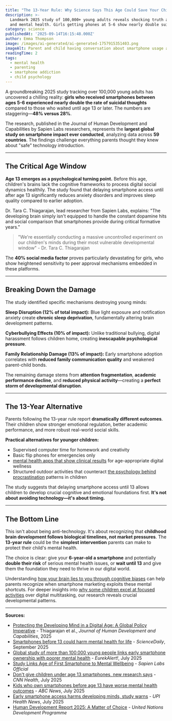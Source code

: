 ```yaml
---
title: "The 13-Year Rule: Why Science Says This Age Could Save Your Child's Mental Health"
description: >-
  Landmark 2025 study of 100,000+ young adults reveals shocking truth about early smartphone access
  and mental health. Girls getting phones at 5-6 show nearly double suicidal thoughts.
category: science
publishedAt: '2025-09-14T16:15:48.000Z'
author: Emma Thompson
image: /images/ai-generated/ai-generated-1757915351403.png
imageAlt: Parent and child having conversation about smartphone usage and mental health
readingTime: 2
tags:
  - mental health
  - parenting
  - smartphone addiction
  - child psychology
---
```


A groundbreaking 2025 study tracking over 100,000 young adults has uncovered a chilling reality: **girls who received smartphones between ages 5-6 experienced nearly double the rate of suicidal thoughts** compared to those who waited until age 13 or later. The numbers are staggering—**48% versus 28%**.

The research, published in the Journal of Human Development and Capabilities by Sapien Labs researchers, represents the **largest global study on smartphone impact ever conducted**, analyzing data across **59 countries**. The findings challenge everything parents thought they knew about "safe" technology introduction.

---

## The Critical Age Window

**Age 13 emerges as a psychological turning point.** Before this age, children's brains lack the cognitive frameworks to process digital social dynamics healthily. The study found that delaying smartphone access until after age 13 significantly reduces anxiety disorders and improves sleep quality compared to earlier adoption.

Dr. Tara C. Thiagarajan, lead researcher from Sapien Labs, explains: "The developing brain simply isn't equipped to handle the constant dopamine hits and social comparison that smartphones provide during critical formative years."

> "We're essentially conducting a massive uncontrolled experiment on our children's minds during their most vulnerable developmental window" - Dr. Tara C. Thiagarajan

The **40% social media factor** proves particularly devastating for girls, who show heightened sensitivity to peer approval mechanisms embedded in these platforms.

---

## Breaking Down the Damage

The study identified specific mechanisms destroying young minds:

**Sleep Disruption (12% of total impact):** Blue light exposure and notification anxiety create **chronic sleep deprivation**, fundamentally altering brain development patterns.

**Cyberbullying Effects (10% of impact):** Unlike traditional bullying, digital harassment follows children home, creating **inescapable psychological pressure**.

**Family Relationship Damage (13% of impact):** Early smartphone adoption correlates with **reduced family communication quality** and weakened parent-child bonds.

The remaining damage stems from **attention fragmentation**, **academic performance decline**, and **reduced physical activity**—creating a **perfect storm of developmental disruption**.

---

## The 13-Year Alternative

Parents following the 13-year rule report **dramatically different outcomes**. Their children show stronger emotional regulation, better academic performance, and more robust real-world social skills.

**Practical alternatives for younger children:**

- Supervised computer time for homework and creativity
- Basic flip phones for emergencies only
- [mental health apps that show clinical results](/health/mental-health-apps-show-clinical-results) for age-appropriate digital wellness
- Structured outdoor activities that counteract [the psychology behind procrastination](/psychology/the-psychology-behind-why-we-procrastinate-even-when-we-know) patterns in children

The study suggests that delaying smartphone access until 13 allows children to develop crucial cognitive and emotional foundations first. **It's not about avoiding technology—it's about timing.**

---

## The Bottom Line

This isn't about being anti-technology. It's about recognizing that **childhood brain development follows biological timelines, not market pressures**. The **13-year rule** could be the **simplest intervention** parents can make to protect their child's mental health.

The choice is clear: give your **6-year-old a smartphone** and potentially **double their risk** of serious mental health issues, or **wait until 13** and give them the foundation they need to thrive in our digital world.

Understanding [how your brain lies to you through cognitive biases](/psychology/your-brain-lies-to-you-cognitive-biases-2025) can help parents recognize when smartphone marketing exploits these mental shortcuts. For deeper insights into [why some children excel at focused activities](/psychology/why-introverts-excel-at-deep-work-psychology-research-2025) over digital multitasking, our research reveals crucial developmental patterns.

---

**Sources:**

- [Protecting the Developing Mind in a Digital Age: A Global Policy Imperative](https://www.tandfonline.com/doi/full/10.1080/19452829.2025.2518313) - Thiagarajan et al., _Journal of Human Development and Capabilities_, 2025
- [Smartphones before 13 could harm mental health for life](https://www.sciencedaily.com/releases/2025/09/250906013448.htm) - _ScienceDaily_, September 2025
- [Global study of more than 100,000 young people links early smartphone ownership with poorer mental health](https://www.eurekalert.org/news-releases/1091598) - _EurekAlert!_, July 2025
- [Study Links Age of First Smartphone to Mental Wellbeing](https://sapienlabs.org/whats_new/study-out-from-sapien-labs-links-age-of-first-smartphone-to-mental-wellbeing/) - _Sapien Labs Official_
- [Don't give children under age 13 smartphones, new research says](https://www.cnn.com/2025/07/21/health/smartphones-not-safe-preteens-wellness) - _CNN Health_, July 2025
- [Kids who own smartphones before age 13 have worse mental health outcomes](https://abcnews.go.com/GMA/Family/kids-smartphones-age-13-worse-mental-health-outcomes/story?id=123961082) - _ABC News_, July 2025
- [Early smartphone access harms developing minds, study warns](https://www.upi.com/Health_News/2025/07/22/smatphone-children-development-problems/6241753214133/) - _UPI Health News_, July 2025
- [Human Development Report 2025: A Matter of Choice](https://www.undp.org/sites/g/files/zskgke326/files/2025-05/human_development_report_2025.pdf) - _United Nations Development Programme_
